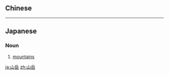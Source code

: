 {{also|山嶽}}
==Chinese==
{{zh-see|山嶽}}

----

==Japanese==
{{ja-kanjitab|さん|がく|yomi=o}}

===Noun===
{{ja-noun|さんがく|kyu=山嶽}}

# [[mountains]]

[[ja:山岳]]
[[zh:山岳]]